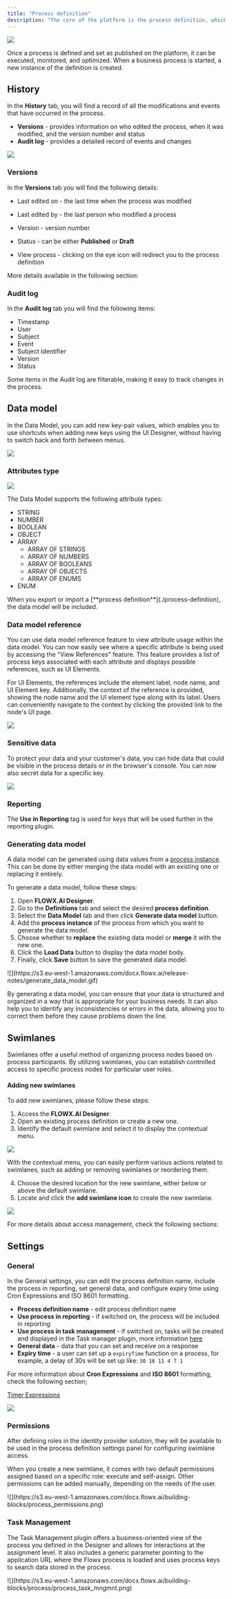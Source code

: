 ```yaml
---
title: "Process definition"
description: "The core of the platform is the process definition, which is the blueprint of the business process made up of nodes that are linked by sequences."
---
```


![](https://s3.eu-west-1.amazonaws.com/docx.flowx.ai/release34/versioning.png)


Once a process is defined and set as published on the platform, it can be executed, monitored, and optimized. When a business process is started, a new instance of the definition is created.

<CardGroup>
<Card title="Process instance" href="./process-instance" icon="file">
</Card>

<Card title="Failed process start" href="/4.0/docs/building-blocks/process/process-instance#exceptions" icon="file">
</Card>
</CardGroup>


## History

In the **History** tab, you will find a record of all the modifications and events that have occurred in the process.

* **Versions** - provides information on who edited the process, when it was modified, and the version number and status
* **Audit log** - provides a detailed record of events and changes

![](https://s3.eu-west-1.amazonaws.com/docx.flowx.ai/building-blocks/process/process_audit.gif)

### Versions

In the **Versions** tab you will find the following details:

* Last edited on - the last time when the process was modified
* Last edited by - the last person who modified a process
* Version - version number
* Status - can be either **Published** or **Draft** 


* View process - clicking on the eye icon will redirect you to the process definition 

More details available in the following section:

<Card title="Versioning" href="./versioning">
</Card>

### Audit log

In the **Audit log** tab you will find the following items:

* Timestamp 
* User 
* Subject 
* Event 
* Subject Identifier 
* Version
* Status 

<Info>
Some items in the Audit log are filterable, making it easy to track changes in the process.
</Info>

<Card title ="Audit" href="../../platform-deep-dive/core-extensions/audit">
</Card>

## Data model

In the Data Model, you can add new key-pair values, which enables you to use shortcuts when adding new keys using the UI Designer, without having to switch back and forth between menus.

![](https://s3.eu-west-1.amazonaws.com/docx.flowx.ai/building-blocks/add_new_data_model.png)

### Attributes type

<Frame>

![](https://s3.eu-west-1.amazonaws.com/docx.flowx.ai/platform-deep-dive/add_new_data_model.png)

</Frame>

The Data Model supports the following attribute types:

* STRING
* NUMBER
* BOOLEAN
* OBJECT
* ARRAY
    * ARRAY OF STRINGS
    * ARRAY OF NUMBERS
    * ARRAY OF BOOLEANS
    * ARRAY OF OBJECTS
    * ARRAY OF ENUMS
* ENUM

<Info>
When you export or import a [**process definition**](./process-definition), the data model will be included.
</Info>

### Data model reference

You can use data model reference feature to view attribute usage within the data model. You can now easily see where a specific attribute is being used by accessing the "View References" feature. This feature provides a list of process keys associated with each attribute and displays possible references, such as UI Elements.

For UI Elements, the references include the element label, node name, and UI Element key. Additionally, the context of the reference is provided, showing the node name and the UI element type along with its label. Users can conveniently navigate to the context by clicking the provided link to the node's UI page.

![](https://s3.eu-west-1.amazonaws.com/docx.flowx.ai/building-blocks/data_model_ref.gif)


### Sensitive data

To protect your data and your customer's data, you can hide data that could be visible in the process details or in the browser's console. You can now also secret data for a specific key.

<Frame>

![](https://s3.eu-west-1.amazonaws.com/docx.flowx.ai/release-notes/sensitive_data_new.png)

</Frame>

### Reporting

The **Use in Reporting** tag is used for keys that will be used further in the reporting plugin.

<Card title ="Reporting" href="../../platform-deep-dive/plugins/custom-plugins/reporting/reporting-overview">
</Card>

### Generating data model

A data model can be generated using data values from a [process instance](./process-instance). This can be done by either merging the data model with an existing one or replacing it entirely.

To generate a data model, follow these steps:

1. Open **FLOWX.AI Designer**.
2. Go to the **Definitions** tab and select the desired **process definition**.
3. Select the **Data Model** tab and then click **Generate data model** button.
4. Add the **process instance** of the process from which you want to generate the data model.
5. Choose whether to **replace** the existing data model or **merge** it with the new one.
6. Click the **Load Data** button to display the data model body.
7. Finally, click **Save** button to save the generated data model.


<Frame>
![](https://s3.eu-west-1.amazonaws.com/docx.flowx.ai/release-notes/generate_data_model.gif)
</Frame>

By generating a data model, you can ensure that your data is structured and organized in a way that is appropriate for your business needs. It can also help you to identify any inconsistencies or errors in the data, allowing you to correct them before they cause problems down the line.

## Swimlanes

Swimlanes offer a useful method of organizing process nodes based on process participants. By utilizing swimlanes, you can establish controlled access to specific process nodes for particular user roles.

#### Adding new swimlanes

To add new swimlanes, please follow these steps:

1. Access the **FLOWX.AI Designer**.
2. Open an existing process definition or create a new one.
3. Identify the default swimlane and select it to display the contextual menu.

![](https://s3.eu-west-1.amazonaws.com/docx.flowx.ai/building-blocks/process/add_new_swimlane.png)

<Tip>
With the contextual menu, you can easily perform various actions related to swimlanes, such as adding or removing swimlanes or reordering them. 
</Tip>

4. Choose the desired location for the new swimlane, either below or above the default swimlane.
5. Locate and click the **add swimlane icon** to create the new swimlane.

![](https://s3.eu-west-1.amazonaws.com/docx.flowx.ai/building-blocks/swimlanes_docs.gif)


For more details about access management, check the following sections:

<CardGroup>

<Card title="User roles management - Swimlanes" href="../../platform-deep-dive/user-roles-management/swimlanes" icon="file">
</Card>

<Card title ="Configuring access roles for processes" href="../../../setup-guides/flowx-engine-setup-guide/configuring-access-roles-for-processes" icon="file">
</Card>

</CardGroup>

## Settings

### General

In the General settings, you can edit the process definition name, include the process in reporting, set general data, and configure expiry time using Cron Expressions and ISO 8601 formatting.

* **Process definition name** - edit process definition name
* **Use process in reporting** - if switched on, the process will be included in reporting
* **Use process in task management** - if switched on, tasks will be created and displayed in the Task manager plugin, more information [here](../../platform-deep-dive/plugins/custom-plugins/task-management/task-management-overview)
* **General data** - data that you can set and receive on a response
* **Expiry time** - a user can set up a `expiryTime` function on a process, for example, a delay of 30s will be set up like: `30 16 11 4 7 1`

For more information about **Cron Expressions** and **ISO 8601** formatting, check the following section;

[Timer Expressions](../node/timer-events/timer-expressions)

![](https://s3.eu-west-1.amazonaws.com/docx.flowx.ai/building-blocks/process_settings.png)


### Permissions

After defining roles in the identity provider solution, they will be available to be used in the process definition settings panel for configuring swimlane access. 

When you create a new swimlane, it comes with two default permissions assigned based on a specific role: execute and self-assign. Other permissions can be added manually, depending on the needs of the user.

<Frame>
![](https://s3.eu-west-1.amazonaws.com/docx.flowx.ai/building-blocks/process_permissions.png)
</Frame>

<Card title="Configuring access rights for processes" href="../../../setup-guides/flowx-engine-setup-guide/configuring-access-roles-for-processes">
</Card>

### Task Management

The Task Management plugin offers a business-oriented view of the process you defined in the Designer and allows for interactions at the assignment level. It also includes a generic parameter pointing to the application URL where the Flowx process is loaded and uses process keys to search data stored in the process.

<Frame>
![](https://s3.eu-west-1.amazonaws.com/docx.flowx.ai/building-blocks/process/process_task_mngmnt.png)
</Frame>

